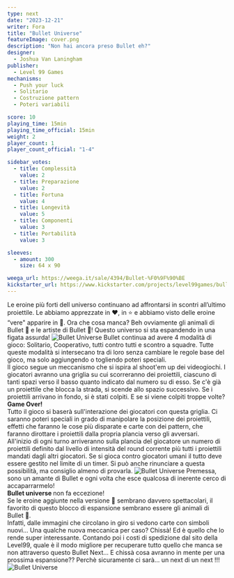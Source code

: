```yaml
---
type: next
date: "2023-12-21"
writer: Fora
title: "Bullet Universe"
featureImage: cover.png
description: "Non hai ancora preso Bullet eh?"
designer:
  - Joshua Van Laningham
publisher:
  - Level 99 Games
mechanisms:
  - Push your luck
  - Solitario
  - Costruzione pattern
  - Poteri variabili

score: 10
playing_time: 15min
playing_time_official: 15min
weight: 2
player_count: 1
player_count_official: "1-4"

sidebar_votes:
  - title: Complessità
    value: 2
  - title: Preparazione
    value: 2
  - title: Fortuna
    value: 4
  - title: Longevità
    value: 5
  - title: Componenti
    value: 3
  - title: Portabilità
    value: 3

sleeves:
  - amount: 300
    size: 64 x 90

weega_url: https://weega.it/sale/4394/Bullet-%F0%9F%90%BE
kickstarter_url: https://www.kickstarter.com/projects/level99games/bullet-universe
---
```


<Setting>
  Le eroine più forti dell universo continuano ad affrontarsi in scontri all’ultimo proiettile. Le abbiamo apprezzate in
  ❤️, in <Link to="/reviews/bullet-star/">⭐</Link> e abbiamo visto delle eroine “vere" apparire in 🍊. Ora che cosa
  manca? Beh ovviamente gli animali di Bullet 🐾 e le artiste di Bullet 🎨! Questo universo si sta espandendo in una
  figata assurda!
</Setting>

<img src="./game1.png?t=1" alt="Bullet Universe" />

<Rules>
  Bullet continua ad avere 4 modalità di gioco: Solitario, Cooperativo, tutti contro tutti e scontro a squadre. Tutte
  queste modalità si intersecano tra di loro senza cambiare le regole base del gioco, ma solo aggiungendo o togliendo
  poteri speciali. <br />
  Il gioco segue un meccanismo che si ispira al shoot'em up dei videogiochi. I giocatori avranno una griglia su cui scorreranno
  dei proiettili, ciascuno di tanti spazi verso il basso quanto indicato dal numero su di esso. Se c'è già un proiettile
  che blocca la strada, si scende allo spazio successivo. Se i proiettili arrivano in fondo, si è stati colpiti. E se si
  viene colpiti troppe volte? <strong>Game Over!</strong>
  <br />
  Tutto il gioco si baserà sull'interazione dei giocatori con questa griglia. Ci saranno poteri speciali in grado di manipolare
  la posizione dei proiettili, effetti che faranno le cose più disparate e carte con dei pattern, che faranno dirottare i
  proiettili dalla propria plancia verso gli avversari. <br />
  All'inizio di ogni turno arriveranno sulla plancia del giocatore un numero di proiettili definito dal livello di
  intensità del round corrente più tutti i proiettili mandati dagli altri giocatori. Se si gioca contro giocatori umani
  il tutto deve essere gestito nel limite di un timer. Si può anche rinunciare a questa possibilità, ma consiglio almeno
  di provarla.
</Rules>

<img src="./game2.png?t=1" alt="Bullet Universe" />

<Feedback>
  Premessa, sono un amante di Bullet e ogni volta che esce qualcosa di inerente cerco di accaparrarmelo! <br />
  <strong> Bullet universe </strong> non fa eccezione! <br />
  Se le eroine aggiunte nella versione 🎨 sembrano davvero spettacolari, il favorito di questo blocco di espansione
  sembrano essere gli animali di Bullet 🐾. <br />
  Infatti, dalle immagini che circolano in giro si vedono carte con simboli nuovi… Una qualche nuova meccanica per caso?
  Chissà! Ed è quello che lo rende super interessante. Contando poi i costi di spedizione dal sito della Level99, quale è
  il modo migliore per recuperare tutto quello che manca se non attraverso questo Bullet Next… E chissà cosa avranno in mente
  per una prossima espansione?? Perchè sicuramente ci sarà… un next di un next !!!
</Feedback>

<img src="./game3.png?t=1" alt="Bullet Universe" />

